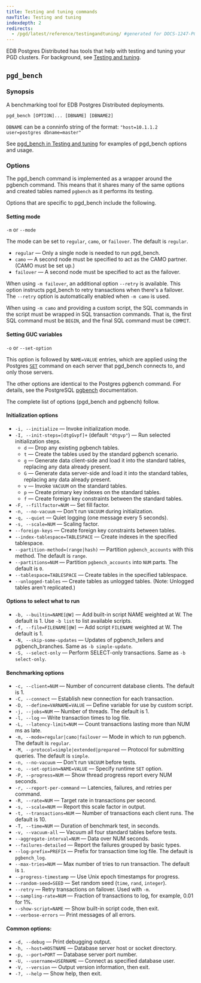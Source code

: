 ```yaml
---
title: Testing and tuning commands
navTitle: Testing and tuning
indexdepth: 2
redirects:
  - /pgd/latest/reference/testingandtuning/ #generated for DOCS-1247-PGD-6.0-Docs
---
```


EDB Postgres Distributed has tools that help with testing and tuning your PGD clusters. For background, see [Testing and tuning](/pgd/6/reference/testing-tuning).


## `pgd_bench`

### Synopsis

A benchmarking tool for EDB Postgres Distributed deployments.

```shell
pgd_bench [OPTION]... [DBNAME] [DBNAME2]
```

`DBNAME` can be a conninfo string of the format:
  `"host=10.1.1.2 user=postgres dbname=master"`

See [pgd_bench in Testing and tuning](/pgd/6/reference/testing-tuning#pgd_bench) for examples
of pgd_bench options and usage.

### Options

The pgd_bench command is implemented as a wrapper around the pgbench command. This means that it shares many of the same options and created tables named `pgbench` as it performs its testing.

Options that are specific to pgd_bench include the following.

#### Setting mode

`-m` or `--mode`

The mode can be set to `regular`, `camo`, or `failover`. The default is `regular`.

* `regular` &mdash; Only a single node is needed to run pgd_bench.
* `camo` &mdash; A second node must be specified to act as the CAMO partner. (CAMO must be set up.)
* `failover` &mdash; A second node must be specified to act as the failover.

When using `-m failover`, an additional option `--retry` is available. This option
instructs pgd_bench to retry transactions when there's a failover. The `--retry` 
option is automatically enabled when `-m camo` is used.

When using `-m camo` and providing a custom script, the SQL commands in the script must
be wrapped in SQL transaction commands. That is, the first SQL command must be `BEGIN`,
and the final SQL command must be `COMMIT`.

#### Setting GUC variables

 `-o` or `--set-option`
 
This option is followed by `NAME=VALUE` entries, which are applied using the 
Postgres [`SET`](https://www.postgresql.org/docs/current/sql-set.html) command on each server that pgd_bench connects to, and only those servers.

The other options are identical to the Postgres pgbench command. For
details, see the PostgreSQL 
[pgbench](https://www.postgresql.org/docs/current/pgbench.html) documentation.

The complete list of options (pgd_bench and pgbench) follow.

#### Initialization options
-   `-i, --initialize`  &mdash; Invoke initialization mode.
-   `-I, --init-steps=[dtgGvpf]+` (default `"dtgvp"`)  &mdash; Run selected initialization steps.
    -   `d`  &mdash; Drop any existing pgbench tables.
    -   `t`  &mdash; Create the tables used by the standard pgbench scenario.
    -   `g`  &mdash; Generate data client-side and load it into the standard tables, replacing any data already present.
    -   `G`  &mdash; Generate data server-side and load it into the standard tables, replacing any data already present.
    -   `v`  &mdash; Invoke `VACUUM` on the standard tables.
    -   `p`  &mdash; Create primary key indexes on the standard tables.
    -   `f`  &mdash; Create foreign key constraints between the standard tables.
-   `-F, --fillfactor=NUM` &mdash; Set fill factor.
-   `-n, --no-vacuum` &mdash; Don't run `VACUUM` during initialization.
-   `-q, --quiet` &mdash; Quiet logging (one message every 5 seconds).
-   `-s, --scale=NUM` &mdash; Scaling factor.
-   `--foreign-keys` &mdash; Create foreign key constraints between tables.
-   `--index-tablespace=TABLESPACE` &mdash; Create indexes in the specified tablespace.
-   `--partition-method=(range|hash)` &mdash; Partition `pgbench_accounts` with this method. The default is `range`.
-   `--partitions=NUM` &mdash; Partition `pgbench_accounts` into `NUM` parts. The default is `0`.
-   `--tablespace=TABLESPACE` &mdash; Create tables in the specified tablespace.
-   `--unlogged-tables` &mdash; Create tables as unlogged tables. (Note: Unlogged tables aren't replicated.)

#### Options to select what to run
-   `-b, --builtin=NAME[@W]` &mdash; Add built-in script NAME weighted at W. The default is 1. Use `-b list` to list available scripts.
-   `-f, --file=FILENAME[@W]` &mdash; Add script `FILENAME` weighted at W. The default is 1.
-   `-N, --skip-some-updates` &mdash; Updates of pgbench_tellers and pgbench_branches. Same as `-b simple-update`.
-   `-S, --select-only` &mdash; Perform SELECT-only transactions. Same as `-b select-only`.

#### Benchmarking options
-   `-c, --client=NUM` &mdash; Number of concurrent database clients. The default is 1.
-   `-C, --connect` &mdash; Establish new connection for each transaction.
-   `-D, --define=VARNAME=VALUE` &mdash; Define variable for use by custom script.
-   `-j, --jobs=NUM` &mdash; Number of threads. The default is 1.
-   `-l, --log` &mdash; Write transaction times to log file.
-   `-L, --latency-limit=NUM` &mdash; Count transactions lasting more than NUM ms as late.
-   `-m, --mode=regular|camo|failover` &mdash; Mode in which to run pgbench. The default is `regular`.
-   `-M, --protocol=simple|extended|prepared` &mdash; Protocol for submitting queries. The default is `simple`.
-   `-n, --no-vacuum` &mdash; Don't run `VACUUM` before tests.
-   `-o, --set-option=NAME=VALUE` &mdash; Specify runtime `SET` option.
-   `-P, --progress=NUM`  &mdash; Show thread progress report every NUM seconds.
-   `-r, --report-per-command`  &mdash; Latencies, failures, and retries per command.
-   `-R, --rate=NUM` &mdash; Target rate in transactions per second.
-   `-s, --scale=NUM` &mdash; Report this scale factor in output.
-   `-t, --transactions=NUM` &mdash; Number of transactions each client runs. The default is 10.
-   `-T, --time=NUM` &mdash; Duration of benchmark test, in seconds.
-   `-v, --vacuum-all` &mdash; Vacuum all four standard tables before tests.
-   `--aggregate-interval=NUM` &mdash; Data over NUM seconds.
-   `--failures-detailed` &mdash; Report the failures grouped by basic types.
-   `--log-prefix=PREFIX` &mdash; Prefix for transaction time log file. The default is `pgbench_log`.
-   `--max-tries=NUM` &mdash; Max number of tries to run transaction. The default is `1`.
-   `--progress-timestamp` &mdash; Use Unix epoch timestamps for progress.
-   `--random-seed=SEED` &mdash; Set random seed (`time`, `rand`, `integer`).
-   `--retry` &mdash; Retry transactions on failover. Used with `-m`.
-   `--sampling-rate=NUM` &mdash; Fraction of transactions to log, for example, 0.01 for 1%.
-   `--show-script=NAME` &mdash; Show built-in script code, then exit.
-   `--verbose-errors` &mdash; Print messages of all errors.

#### Common options:
-   `-d, --debug` &mdash; Print debugging output.
-   `-h, --host=HOSTNAME` &mdash; Database server host or socket directory.
-   `-p, --port=PORT` &mdash; Database server port number.
-   `-U, --username=USERNAME` &mdash; Connect as specified database user.
-   `-V, --version` &mdash; Output version information, then exit.
-   `-?, --help` &mdash; Show help, then exit.
